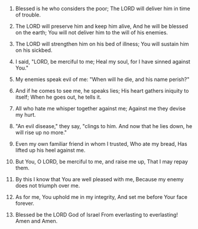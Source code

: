 
1. Blessed is he who considers the poor; The LORD will deliver him in time of trouble.

2. The LORD will preserve him and keep him alive, And he will be blessed on the earth; You will not deliver him to the will of his enemies.

3. The LORD will strengthen him on his bed of illness; You will sustain him on his sickbed.

4. I said, "LORD, be merciful to me; Heal my soul, for I have sinned against You."

5. My enemies speak evil of me: "When will he die, and his name perish?"

6. And if he comes to see me, he speaks lies; His heart gathers iniquity to itself; When he goes out, he tells it.

7. All who hate me whisper together against me; Against me they devise my hurt.

8. "An evil disease," they say, "clings to him. And now that he lies down, he will rise up no more."

9. Even my own familiar friend in whom I trusted, Who ate my bread, Has lifted up his heel against me.

10. But You, O LORD, be merciful to me, and raise me up, That I may repay them.

11. By this I know that You are well pleased with me, Because my enemy does not triumph over me.

12. As for me, You uphold me in my integrity, And set me before Your face forever.

13. Blessed be the LORD God of Israel From everlasting to everlasting! Amen and Amen.



